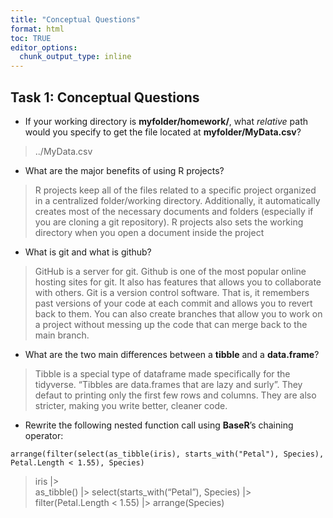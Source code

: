 ```yaml
---
title: "Conceptual Questions"
format: html
toc: TRUE
editor_options: 
  chunk_output_type: inline
---
```


## Task 1: Conceptual Questions

-   If your working directory is **myfolder/homework/**, what *relative* path would you specify to get the file located at **myfolder/MyData.csv**?

> ../MyData.csv

-   What are the major benefits of using R projects?

> R projects keep all of the files related to a specific project organized in a centralized folder/working directory. Additionally, it automatically creates most of the necessary documents and folders (especially if you are cloning a git repository). R projects also sets the working directory when you open a document inside the project

-   What is git and what is github?

> GitHub is a server for git. Github is one of the most popular online hosting sites for git. It also has features that allows you to collaborate with others. Git is a version control software. That is, it remembers past versions of your code at each commit and allows you to revert back to them. You can also create branches that allow you to work on a project without messing up the code that can merge back to the main branch.

-   What are the two main differences between a **tibble** and a **data.frame**?

> Tibble is a special type of dataframe made specifically for the tidyverse. "Tibbles are data.frames that are lazy and surly". They defaut to printing only the first few rows and columns. They are also stricter, making you write better, cleaner code.

-   Rewrite the following nested function call using **BaseR**'s chaining operator:

```
arrange(filter(select(as_tibble(iris), starts_with("Petal"), Species), Petal.Length < 1.55), Species)
```

> iris |>  
    as_tibble() |> 
    select(starts_with("Petal"), Species) |>
    filter(Petal.Length < 1.55) |>
    arrange(Species)
